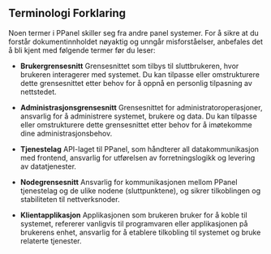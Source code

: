 ## Terminologi Forklaring

Noen termer i PPanel skiller seg fra andre panel systemer. For å sikre at du forstår dokumentinnholdet nøyaktig og unngår misforståelser, anbefales det å bli kjent med følgende termer før du leser:

- **Brukergrensesnitt**
  Grensesnittet som tilbys til sluttbrukeren, hvor brukeren interagerer med systemet. Du kan tilpasse eller omstrukturere dette grensesnittet etter behov for å oppnå en personlig tilpasning av nettstedet.

- **Administrasjonsgrensesnitt**
  Grensesnittet for administratoroperasjoner, ansvarlig for å administrere systemet, brukere og data. Du kan tilpasse eller omstrukturere dette grensesnittet etter behov for å imøtekomme dine administrasjonsbehov.

- **Tjenestelag**
  API-laget til PPanel, som håndterer all datakommunikasjon med frontend, ansvarlig for utførelsen av forretningslogikk og levering av datatjenester.

- **Nodegrensesnitt**
  Ansvarlig for kommunikasjonen mellom PPanel tjenestelag og de ulike nodene (sluttpunktene), og sikrer tilkoblingen og stabiliteten til nettverksnoder.

- **Klientapplikasjon**
  Applikasjonen som brukeren bruker for å koble til systemet, refererer vanligvis til programvaren eller applikasjonen på brukerens enhet, ansvarlig for å etablere tilkobling til systemet og bruke relaterte tjenester.



<Giscus />
